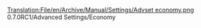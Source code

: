 [[Translation:File/en/Archive/Manual/Settings/Advset economy.png]]
0.7.0RC1/Advanced Settings/Economy